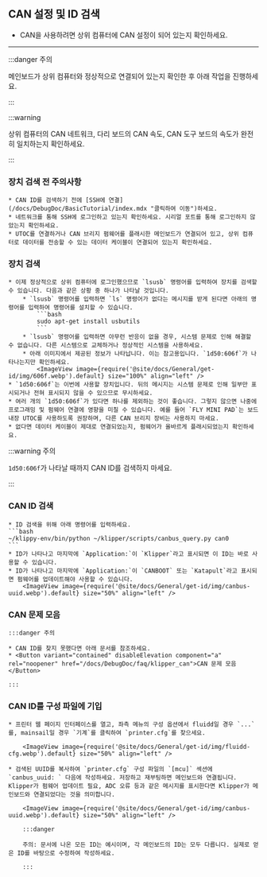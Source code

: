 ## CAN 설정 및 ID 검색

* CAN을 사용하려면 상위 컴퓨터에 CAN 설정이 되어 있는지 확인하세요.

----

:::danger 주의

메인보드가 상위 컴퓨터와 정상적으로 연결되어 있는지 확인한 후 아래 작업을 진행하세요.

:::


:::warning

상위 컴퓨터의 CAN 네트워크, 다리 보드의 CAN 속도, CAN 도구 보드의 속도가 완전히 일치하는지 확인하세요.

:::

### 장치 검색 전 주의사항

    * CAN ID를 검색하기 전에 [SSH에 연결](/docs/DebugDoc/BasicTutorial/index.mdx "클릭하여 이동")하세요.
    * 네트워크를 통해 SSH에 로그인하고 있는지 확인하세요. 시리얼 포트를 통해 로그인하지 않았는지 확인하세요.
    * UTOC를 연결하거나 CAN 브리지 펌웨어를 플래시한 메인보드가 연결되어 있고, 상위 컴퓨터로 데이터를 전송할 수 있는 데이터 케이블이 연결되어 있는지 확인하세요.

### 장치 검색

    * 이제 정상적으로 상위 컴퓨터에 로그인했으므로 `lsusb` 명령어를 입력하여 장치를 검색할 수 있습니다. 다음과 같은 상황 중 하나가 나타날 것입니다.
        * `lsusb` 명령어를 입력하면 `ls` 명령어가 없다는 메시지를 받게 된다면 아래의 명령어를 입력하여 명령어를 설치할 수 있습니다.
            ```bash
            sudo apt-get install usbutils
            ```
        * `lsusb` 명령어를 입력하면 아무런 반응이 없을 경우, 시스템 문제로 인해 해결할 수 없습니다. 다른 시스템으로 교체하거나 정상적인 시스템을 사용하세요.
        * 아래 이미지에서 제공된 정보가 나타납니다. 이는 참고용입니다. `1d50:606f`가 나타나는지만 확인하세요.
            <ImageView image={require('@site/docs/General/get-id/img/606f.webp').default} size="100%" align="left" />
    * `1d50:606f`는 이번에 사용할 장치입니다. 뒤의 메시지는 시스템 문제로 인해 일부만 표시되거나 전혀 표시되지 않을 수 있으므로 무시하세요.
    * 여러 개의 `1d50:606f`가 있다면 하나를 제외하는 것이 좋습니다. 그렇지 않으면 나중에 프로그래밍 및 펌웨어 연결에 영향을 미칠 수 있습니다. 예를 들어 `FLY MINI PAD`는 보드 내장 UTOC를 사용하도록 권장하며, 다른 CAN 브리지 장비는 사용하지 마세요.
    * 없다면 데이터 케이블이 제대로 연결되었는지, 펌웨어가 올바르게 플래시되었는지 확인하세요.

:::warning 주의

`1d50:606f`가 나타날 때까지 CAN ID를 검색하지 마세요.

:::

### CAN ID 검색

    * ID 검색을 위해 아래 명령어를 입력하세요.
    ```bash
    ~/klippy-env/bin/python ~/klipper/scripts/canbus_query.py can0
    ```
    * ID가 나타나고 마지막에 `Application:`이 `Klipper`라고 표시되면 이 ID는 바로 사용할 수 있습니다.
    * ID가 나타나고 마지막에 `Application:`이 `CANBOOT` 또는 `Katapult`라고 표시되면 펌웨어를 업데이트해야 사용할 수 있습니다.
        <ImageView image={require('@site/docs/General/get-id/img/canbus-uuid.webp').default} size="50%" align="left" />


### CAN 문제 모음

    :::danger 주의

    * CAN ID를 찾지 못했다면 아래 문서를 참조하세요.
    * <Button variant="contained" disableElevation component="a" rel="noopener" href="/docs/DebugDoc/faq/klipper_can">CAN 문제 모음</Button>

    :::

### CAN ID를 구성 파일에 기입

    * 프린터 웹 페이지 인터페이스를 열고, 좌측 메뉴의 구성 옵션에서 fluidd일 경우 `...`를, mainsail일 경우 `기계`를 클릭하여 `printer.cfg`를 찾으세요.

        <ImageView image={require('@site/docs/General/get-id/img/fluidd-cfg.webp').default} size="50%" align="left" />

    * 검색된 UUID를 복사하여 `printer.cfg` 구성 파일의 `[mcu]` 섹션에 `canbus_uuid: ` 다음에 작성하세요. 저장하고 재부팅하면 메인보드와 연결됩니다. Klipper가 펌웨어 업데이트 필요, ADC 오류 등과 같은 메시지를 표시한다면 Klipper가 메인보드와 연결되었다는 것을 의미합니다.

        <ImageView image={require('@site/docs/General/get-id/img/canbus-uuid.webp').default} size="50%" align="left" />

        :::danger

        주의: 문서에 나온 모든 ID는 예시이며, 각 메인보드의 ID는 모두 다릅니다. 실제로 얻은 ID를 바탕으로 수정하여 작성하세요.

        :::
